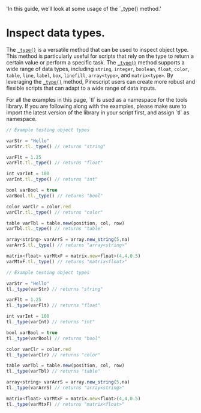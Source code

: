   'In this guide, we’ll look at some usage of the `_type() method.'

# Inspect data types.

The [`_type()`](/type#type) is a versatile method that can be used to inspect object type. This method is particularly useful for scripts that rely on 
the type to return a certain value or perform a specific task. The [`_type()`](/type#type) method supports a wide range of data types, including `string`, 
`integer`, `boolean`, `float`, `color`, `table`, `line`, `label`, `box`, `linefill`, `array<type>`, and `matrix<type>`. By leveraging the [`_type()`](/type#type)
method, Pinescript users can create more robust and flexible scripts that can adapt to a wide range of data inputs.

<Note>
  For all the examples in this page, `tl` is used as a namespace for the tools library.
  If you are following along with the examples, please make sure to import the latest 
  version of the library in your script first, and assign `tl` as namespace.
</Note>

<CodeGroup>

```js {{ title: 'Method' }}
// Example testing object types 

varStr = "Hello"
varStr.tl._type() // returns "string"

varFlt = 1.25
varFlt.tl._type() // returns "float"

int varInt = 100
varInt.tl._type() // returns "int"

bool varBool = true
varBool.tl._type() // returns "bool"

color varClr = color.red
varClr.tl._type() // returns "color"

table varTbl = table.new(position, col, row)
varTbl.tl._type() // returns "table"

array<string> varArrS = array.new_string(5,na)
varArrS.tl._type() // returns "array<string>"

matrix<float> varMtxF = matrix.new<float>(4,4,0.5)
varMtxF.tl._type() // returns "matrix<float>"
```

```js {{ title: 'Function' }}
// Example testing object types 

varStr = "Hello"
tl._type(varStr) // returns "string"

varFlt = 1.25
tl._type(varFlt) // returns "float"

int varInt = 100
tl._type(varInt) // returns "int"

bool varBool = true
tl._type(varBool) // returns "bool"

color varClr = color.red
tl._type(varClr) // returns "color"

table varTbl = table.new(position, col, row)
tl._type(varTbl) // returns "table"

array<string> varArrS = array.new_string(5,na)
tl._type(varArrS) // returns "array<string>"

matrix<float> varMtxF = matrix.new<float>(4,4,0.5)
tl._type(varMtxF) // returns "matrix<float>"
```

</CodeGroup>